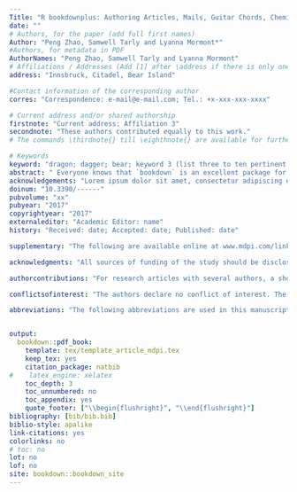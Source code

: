 --- 
Title: "R bookdownplus: Authoring Articles, Mails, Guitar Chords, Chemical Molecular Formulae and Equations with R bookdown"
date: ""
# Authors, for the paper (add full first names)
Author: "Peng Zhao, Samwell Tarly and Lyanna Mormont*"
#Authors, for metadata in PDF
AuthorNames: "Peng Zhao, Samwell Tarly and Lyanna Mormont"
# Affiliations / Addresses (Add [1] after \address if there is only one affiliation.)
address: "Innsbruck, Citadel, Bear Island"

#Contact information of the corresponding author
corres: "Correspondence: e-mail@e-mail.com; Tel.: +x-xxx-xxx-xxxx"

# Current address and/or shared authorship
firstnote: "Current address: Affiliation 3"
secondnote: "These authors contributed equally to this work."
# The commands \thirdnote{} till \eighthnote{} are available for further notes

# Keywords
keyword: "dragon; dagger; bear; keyword 3 (list three to ten pertinent keywords specific to the article, yet reasonably common within the subject discipline.)"
abstract: " Everyone knows that `bookdown` is an excellent package for authoring books on programming languages. But it is only one side of the coin.  It can do more than expected. Therefore I am developing `bookdownplus`. `bookdownplus` is an extension of `bookdown`. It helps you write academic journal articles, guitar books, chemical equations, mails, calendars, and diaries."
acknowledgements: "Lorem ipsum dolor sit amet, consectetur adipiscing elit, sed do eiusmod tempor incididunt ut labore et dolore magna aliqua."
doinum: "10.3390/------"
pubvolume: "xx"
pubyear: "2017"
copyrightyear: "2017"
externaleditor: "Academic Editor: name"
history: "Received: date; Accepted: date; Published: date"

supplementary: "The following are available online at www.mdpi.com/link, Figure S1: title, Table S1: title, Video S1: title."

acknowledgments: "All sources of funding of the study should be disclosed. Please clearly indicate grants that you have received in support of your research work. Clearly state if you received funds for covering the costs to publish in open access."

authorcontributions: "For research articles with several authors, a short paragraph specifying their individual contributions must be provided. The following statements should be used ``X.X. and Y.Y. conceived and designed the experiments; X.X. performed the experiments; X.X. and Y.Y. analyzed the data; W.W. contributed reagents/materials/analysis tools; Y.Y. wrote the paper.'' Authorship must be limited to those who have contributed substantially to the work reported."

conflictsofinterest: "The authors declare no conflict of interest. The founding sponsors had no role in the design of the study; in the collection, analyses, or interpretation of data; in the writing of the manuscript, and in the decision to publish the results." 

abbreviations: "The following abbreviations are used in this manuscript: GOT: Games of Thrones."


output:
  bookdown::pdf_book:
    template: tex/template_article_mdpi.tex
    keep_tex: yes
    citation_package: natbib
#    latex_engine: xelatex
    toc_depth: 3
    toc_unnumbered: no
    toc_appendix: yes
    quote_footer: ["\\begin{flushright}", "\\end{flushright}"]
bibliography: [bib/bib.bib]
biblio-style: apalike
link-citations: yes
colorlinks: no  
# toc: no
lot: no
lof: no
site: bookdown::bookdown_site
---

